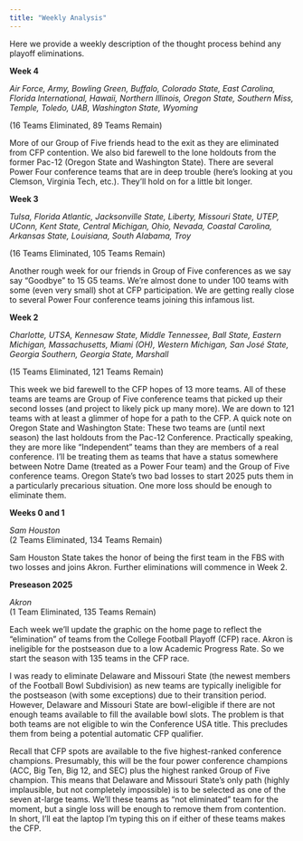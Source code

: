 ```yaml
---
title: "Weekly Analysis"
---
```


Here we provide a weekly description of the thought process behind any playoff eliminations.

**Week 4**

*Air Force, Army, Bowling Green, Buffalo, Colorado State, East Carolina, Florida International, Hawaii, Northern Illinois, Oregon State, Southern Miss, Temple, Toledo, UAB, Washington State, Wyoming*

(16 Teams Eliminated, 89 Teams Remain)

More of our Group of Five friends head to the exit as they are eliminated from CFP contention. We also bid farewell to the lone holdouts from the former Pac-12 (Oregon State and Washington State). There are several Power Four conference teams that are in deep trouble (here's looking at you Clemson, Virginia Tech, etc.). They'll hold on for a little bit longer.


**Week 3**

*Tulsa, Florida Atlantic, Jacksonville State, Liberty, Missouri State, UTEP, UConn, Kent State, Central Michigan, Ohio, Nevada, Coastal Carolina, Arkansas State, Louisiana, South Alabama, Troy*

(16 Teams Eliminated, 105 Teams Remain)

Another rough week for our friends in Group of Five conferences as we say say "Goodbye" to 15 G5 teams. We're almost done to under 100 teams with some (even very small) shot at CFP participation. We are getting really close to several Power Four conference teams joining this infamous list.

**Week 2**

*Charlotte, UTSA, Kennesaw State, Middle Tennessee, Ball State, Eastern Michigan, Massachusetts, Miami (OH), Western Michigan, San José State, Georgia Southern, Georgia State, Marshall*

(15 Teams Eliminated, 121 Teams Remain)

This week we bid farewell to the CFP hopes of 13 more teams. All of these teams are teams are Group of Five conference teams that picked up their second losses (and project to likely pick up many more). We are down to 121 teams with at least a glimmer of hope for a path to the CFP. A quick note on Oregon State and Washington State: These two teams are (until next season) the last holdouts from the Pac-12 Conference. Practically speaking, they are more like "Independent" teams than they are members of a real conference. I'll be treating them as teams that have a status somewhere between Notre Dame (treated as a Power Four team) and the Group of Five conference teams. Oregon State's two bad losses to start 2025 puts them in a particularly precarious situation. One more loss should be enough to eliminate them.

**Weeks 0 and 1**

*Sam Houston\
*(2 Teams Eliminated, 134 Teams Remain)

Sam Houston State takes the honor of being the first team in the FBS with two losses and joins Akron. Further eliminations will commence in Week 2.

**Preseason 2025**

*Akron* *\
*(1 Team Eliminated, 135 Teams Remain)

Each week we'll update the graphic on the home page to reflect the "elimination" of teams from the College Football Playoff (CFP) race. Akron is ineligible for the postseason due to a low Academic Progress Rate. So we start the season with 135 teams in the CFP race.

I was ready to eliminate Delaware and Missouri State (the newest members of the Football Bowl Subdivision) as new teams are typically ineligible for the postseason (with some exceptions) due to their transition period. However, Delaware and Missouri State are bowl-eligible if there are not enough teams available to fill the available bowl slots. The problem is that both teams are not eligible to win the Conference USA title. This precludes them from being a potential automatic CFP qualifier.

Recall that CFP spots are available to the five highest-ranked conference champions. Presumably, this will be the four power conference champions (ACC, Big Ten, Big 12, and SEC) plus the highest ranked Group of Five champion. This means that Delaware and Missouri State's only path (highly implausible, but not completely impossible) is to be selected as one of the seven at-large teams. We'll these teams as "not eliminated" team for the moment, but a single loss will be enough to remove them from contention. In short, I'll eat the laptop I'm typing this on if either of these teams makes the CFP.
